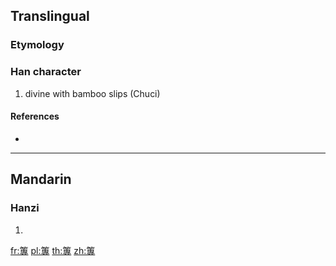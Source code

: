 {{character info/new}}
==Translingual==

===Etymology===
{{Han compound|竹|專|c1=s|c2=p|t1=bamboo|ls=psc}}

===Han character===
{{Han char|rn=118|rad=竹|as=11|sn=17|four=88343|canj=HJII}}

# divine with bamboo slips (Chuci)

====References====
* {{Han ref|kx=0896.220|dkj=26418|dj=1323.150|hdz=53007.050|uh=7BFF|ud=31743|bh=EDBE|bd=60862}}

----

==Mandarin==

===Hanzi===
{{cmn-hanzi|pin=[[zhuān]] ([[zhuan1]])|wg=chuan<sup>1</sup>}}

# {{defn|lang=cmn|sort=竹11}}

[[fr:篿]]
[[pl:篿]]
[[th:篿]]
[[zh:篿]]